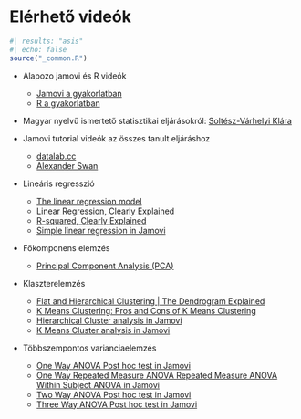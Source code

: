 # Elérhető videók {#sec-elerheto-videok}

```r
#| results: "asis"
#| echo: false
source("_common.R")
```

* Alapozo jamovi és R videók
    
    * [Jamovi a gyakorlatban](https://www.youtube.com/watch?v=sZummF3Sd90&list=PLnmeQHnHYqv5_FoVOvX9tqE90EqoOW01o)
    * [R a gyakorlatban](https://www.youtube.com/watch?v=UBeiIKzE8VA&list=PLnmeQHnHYqv6ENGrdTXiE9YJrvHuxH2C9)

* Magyar nyelvű ismertető statisztikai eljárásokról: [Soltész-Várhelyi Klára](https://www.youtube.com/@stathelp)

* Jamovi tutorial videók az összes tanult eljáráshoz

    * [datalab.cc](https://www.youtube.com/@datalabcc/videos)
    * [Alexander Swan](https://www.youtube.com/@AlexanderSwan/videos)

* Lineáris regresszió 


    * [The linear regression model](https://www.youtube.com/watch?v=m88h75F3Rl8)
    * [Linear Regression, Clearly Explained](https://www.youtube.com/watch?v=nk2CQITm_eo)
    * [R-squared, Clearly Explained](https://www.youtube.com/watch?v=2AQKmw14mHM)
    * [Simple linear regression in Jamovi](https://www.youtube.com/watch?v=rUMWjRE8L1U)
    
* Főkomponens elemzés


    * [Principal Component Analysis (PCA)](https://www.youtube.com/watch?v=g-Hb26agBFg)

* Klaszterelemzés


    * [Flat and Hierarchical Clustering | The Dendrogram Explained](https://www.youtube.com/watch?v=ijUMKMC4f9I)
    * [K Means Clustering: Pros and Cons of K Means Clustering](https://www.youtube.com/watch?v=YIGtalP1mv0)
    * [Hierarchical Cluster analysis in Jamovi](https://www.youtube.com/watch?v=TnFfAQpq0o4)
    * [K Means Cluster analysis in Jamovi](https://www.youtube.com/watch?v=wW7TNlam77A)
    
* Többszempontos varianciaelemzés


    * [One Way ANOVA Post hoc test in Jamovi](https://www.youtube.com/watch?v=pECfK5IfB_o)
    * [One Way Repeated Measure ANOVA Repeated Measure ANOVA Within Subject ANOVA in Jamovi](https://www.youtube.com/watch?v=O6BiwVRj3BQ)
    * [Two Way ANOVA Post hoc test in Jamovi](https://www.youtube.com/watch?v=l6ClJFgxNXs)
    * [Three Way ANOVA Post hoc test in Jamovi](https://www.youtube.com/watch?v=WW8ALE6x3uQ)
    